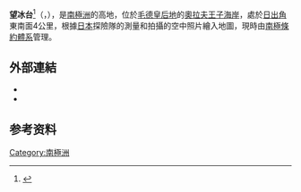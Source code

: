 {{Coord|68|8|S|42|42|E|source:GNIS|display=title}}
'''望冰台'''<ref>{{Cite web|url=https://www.gsi.go.jp/common/000054629.pdf|title=別表－２　日本が命名した南極地名一覧|page=17|language=ja|access-date=2021-09-14|archive-date=2021-10-13|archive-url=https://web.archive.org/web/20211013062454/https://www.gsi.go.jp/common/000054629.pdf|dead-url=no}}</ref>（{{jpn|j=望氷台|hg=ぼうひょうだい}}，{{lang-en|Bōhyō Heights}}），是[[南極洲|南極洲]]的高地，位於[[毛德皇后地|毛德皇后地]]的[[奧拉夫王子海岸|奧拉夫王子海岸]]，處於[[日出角|日出角]]東南面4公里，根據[[日本|日本]]探險隊的測量和拍攝的空中照片繪入地圖，現時由[[南極條約體系|南極條約體系]]管理。

==外部連結==
*{{cite gnis | type = antarid | id = 1595| name = Bōhyō Heights | accessdate = 2011-07-29}}
*{{usgs-gazetteer|id=1595|name=Bōhyō Heights}}

== 参考资料 ==
{{Reflist}}

{{Antarctica-geo-stub}}
[[Category:南極洲|Category:南極洲]]